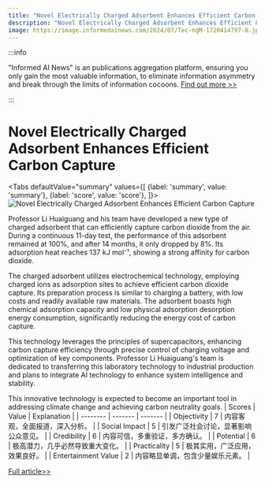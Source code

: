 ```yaml
---
title: "Novel Electrically Charged Adsorbent Enhances Efficient Carbon Capture"
description: "Novel Electrically Charged Adsorbent Enhances Efficient Carbon Capture"
image: https://image.informedainews.com/2024/07/Tec-ngM-1720414797-0.jpg
---
```



:::info

"Informed AI News" is an publications aggregation platform, ensuring you only gain the most valuable information, to eliminate information asymmetry and break through the limits of information cocoons.  [Find out more >>](/)

:::

# Novel Electrically Charged Adsorbent Enhances Efficient Carbon Capture


<Tabs
	defaultValue="summary"
	values={[
	{label: 'summary', value: 'summary'},
	{label: 'score', value: 'score'},
]}>
<TabItem value="summary">
<img
  src="https://image.informedainews.com/2024/07/Tec-ngM-1720414797-0.jpg"
  alt="Novel Electrically Charged Adsorbent Enhances Efficient Carbon Capture"
/>



Professor Li Huaiguang and his team have developed a new type of charged adsorbent that can efficiently capture carbon dioxide from the air. During a continuous 11-day test, the performance of this adsorbent remained at 100%, and after 14 months, it only dropped by 8%. Its adsorption heat reaches 137 kJ mol⁻¹, showing a strong affinity for carbon dioxide.

The charged adsorbent utilizes electrochemical technology, employing charged ions as adsorption sites to achieve efficient carbon dioxide capture. Its preparation process is similar to charging a battery, with low costs and readily available raw materials. The adsorbent boasts high chemical adsorption capacity and low physical adsorption desorption energy consumption, significantly reducing the energy cost of carbon capture.

This technology leverages the principles of supercapacitors, enhancing carbon capture efficiency through precise control of charging voltage and optimization of key components. Professor Li Huaiguang's team is dedicated to transferring this laboratory technology to industrial production and plans to integrate AI technology to enhance system intelligence and stability.

This innovative technology is expected to become an important tool in addressing climate change and achieving carbon neutrality goals.
</TabItem>
<TabItem value="score">
	| Scores     | Value   | Explanation |
	| -------- | ------- | ------- |
	| Objectivity  | 7    | 内容客观，全面报道，深入分析。    |
	| Social Impact | 5     | 引发广泛社会讨论，显著影响公众意见。    |
	| Credibility    | 6    | 内容可信，多重验证，多方确认。    |
	| Potential    | 6    | 极高潜力，几乎必然导致重大变化。    |
	| Practicality    | 5    | 极其实用，广泛应用，效果良好。    |
	| Entertainment Value    | 2    | 内容略显单调，包含少量娱乐元素。    |
</TabItem>
</Tabs>

[Full article>>](https://www.mittrchina.com/news/detail/13509)
